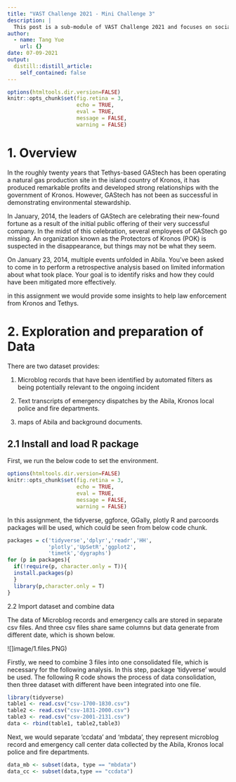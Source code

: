 ```yaml
---
title: "VAST Challenge 2021 - Mini Challenge 3"
description: |
  This post is a sub-module of VAST Challenge 2021 and focuses on social media and text analysis. 
author:
  - name: Tang Yue
    url: {}
date: 07-09-2021
output:
  distill::distill_article:
    self_contained: false
---
```



```r
options(htmltools.dir.version=FALSE)
knitr::opts_chunk$set(fig.retina = 3,
                      echo = TRUE,
                      eval = TRUE,
                      message = FALSE,
                      warning = FALSE)
```

# 1. Overview

In the roughly twenty years that Tethys-based GAStech has been operating a natural gas production site in the island country of Kronos, it has produced remarkable profits and developed strong relationships with the government of Kronos. However, GAStech has not been as successful in demonstrating environmental stewardship.

In January, 2014, the leaders of GAStech are celebrating their new-found fortune as a result of the initial public offering of their very successful company. In the midst of this celebration, several employees of GAStech go missing. An organization known as the Protectors of Kronos (POK) is suspected in the disappearance, but things may not be what they seem.

On January 23, 2014, multiple events unfolded in Abila. You’ve been asked to come in to perform a retrospective analysis based on limited information about what took place. Your goal is to identify risks and how they could have been mitigated more effectively.

in this assignment we would provide some insights to help law enforcement from Kronos and Tethys.


# 2. Exploration and preparation of Data

There are two dataset provides:

(1) Microblog records that have been identified by automated filters as being potentially relevant to the ongoing incident

(2) Text transcripts of emergency dispatches by the Abila, Kronos local police and fire departments.

(3) maps of Abila and background documents.


## 2.1 Install and load R package

First, we run the below code to set the environment.

```r
options(htmltools.dir.version=FALSE)
knitr::opts_chunk$set(fig.retina = 3,
                      echo = TRUE,
                      eval = TRUE,
                      message = FALSE,
                      warning = FALSE)
```


In this assignment, the tidyverse, ggforce, GGally, plotly R and parcoords packages will be used, which could be seen from below code chunk.


```r
packages = c('tidyverse','dplyr','readr','HH',
             'plotly','UpSetR','ggplot2',
             'timetk','dygraphs')
for (p in packages){
  if(!require(p, character.only = T)){
  install.packages(p)
  }
  library(p,character.only = T)
}
```

2.2 Import dataset and combine data

The data of Microblog records and emergency calls are stored in separate csv files. And three csv files share same columns but data generate from different date, which is shown below.

![]image/1.files.PNG)

Firstly, we need to combine 3 files into one consolidated file, which is necessary for the following analysis. In this step, package 'tidyverse' would be used.
The following R code shows the process of data consolidation, then three dataset with different have been integrated into one file.

```r
library(tidyverse)
table1 <- read.csv("csv-1700-1830.csv")
table2 <- read.csv("csv-1831-2000.csv")
table3 <- read.csv("csv-2001-2131.csv")
data <- rbind(table1, table2,table3)
```



Next, we would separate 'ccdata' and 'mbdata', they represent microblog record and emergency call center data collected by  the Abila, Kronos local police and fire departments.

```r
data_mb <- subset(data, type == "mbdata")
data_cc <- subset(data,type == "ccdata")

```






